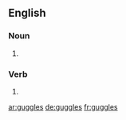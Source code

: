 ==English==

===Noun===
{{head|en|plural}}

# {{plural of|guggle|lang=en}}

===Verb===
{{head|en}}

# {{en-third-person singular of|guggle}}

[[ar:guggles]]
[[de:guggles]]
[[fr:guggles]]